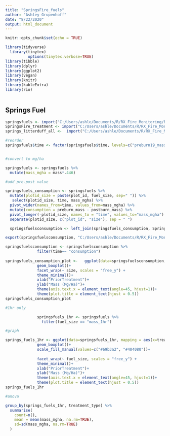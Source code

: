```yaml
---
title: "SpringsFire_fuels"
author: "Ashley Grupenhoff"
date: "8/22/2020"
output: html_document
---
```



```r
knitr::opts_chunk$set(echo = TRUE)
```


```r
library(tidyverse)
  library(tinytex)
          options(tinytex.verbose=TRUE)
library(tibble)
library(dplyr)
library(ggplot2)
library(vegan)
library(knitr)
library(kableExtra)
library(rio)
      
```

## Springs Fuel 

```r
springsfuels <- import("C:/Users/ashle/Documents/R/RX_Fire_Monitoring/RX_Fire_Monitoring/Springs_Fire/data/clean/fuels/springsfuels_complete.csv")
SpringsFire_treatment <- import("C:/Users/ashle/Documents/R/RX_Fire_Monitoring/RX_Fire_Monitoring/Springs_Fire/data/raw/springsfire_treatment.csv")
springs_litterduff_all <-  import("C:/Users/ashle/Documents/R/RX_Fire_Monitoring/RX_Fire_Monitoring/Springs_Fire/data/clean/fuels/springsfire_litterduff_consumption.csv")

#reorder
springsfuels$time <- factor(springsfuels$time, levels=c("preburn19_mass", "postburn19_mass"))


#convert to mg/ha

springsfuels <- springsfuels %>% 
  mutate(mass_mgha = mass*.446)

#add pre-post value

springsfuels_consumption <- springsfuels %>% 
  mutate(plotid_size = paste(plot_id, fuel_size, sep=" ")) %>% 
   select(plotid_size, time, mass_mgha) %>% 
  pivot_wider(names_from=time, values_from=mass_mgha) %>% 
  mutate(consumption = preburn_mass - postburn_mass) %>% 
  pivot_longer(-plotid_size, names_to = "time", values_to="mass_mgha") %>% 
  separate(plotid_size, c("plot_id", "size"), sep = " ") 

  springsfuelsconsumption <- left_join(springsfuels_consumption, SpringsFire_treatment, by="plot_id")

export(springsfuelsconsumption, "C:/Users/ashle/Documents/R/RX_Fire_Monitoring/RX_Fire_Monitoring/Springs_Fire/data/clean/springsfuels_consumption.csv")

springsfuelsconsumption <- springsfuelsconsumption %>% 
              filter(time== "consumption") 
  
springsfuels_consumption_plot <-   ggplot(data=springsfuelsconsumption, mapping = aes(x=treatment_type, y=mass_mgha))+
              geom_boxplot()+
              facet_wrap(~ size, scales = "free_y") +
              theme_minimal()+
              xlab("PriorTreatment")+
              ylab("Mass (Mg/Ha)")+
              theme(axis.text.x = element_text(angle=45, hjust=1))+
              theme(plot.title = element_text(hjust = 0.5))
springsfuels_consumption_plot

```



```r
#1hr only

              springsfuels_1hr <- springsfuels %>% 
                filter(fuel_size == "mass_1hr")

#graph

springs_fuels_1hr <- ggplot(data=springsfuels_1hr, mapping = aes(x=treatment_type, y=mass, fill=time))+
              geom_boxplot()+
              scale_fill_manual(values=c("#69b3a2", "#404080"))+
              
              facet_wrap(~ fuel_size, scales = "free_y") +
              theme_minimal()+
              xlab("PriorTreatment")+
              ylab("Mass (Mg/Ha)")+
              theme(axis.text.x = element_text(angle=45, hjust=1))+
              theme(plot.title = element_text(hjust = 0.5))
springs_fuels_1hr

#anova

group_by(springs_fuels_1hr, treatment_type) %>% 
  summarise(
    count=n(),
    mean = mean(mass_mgha, na.rm=TRUE),
    sd=sd(mass_mgha, na.rm=TRUE)
  )

```

